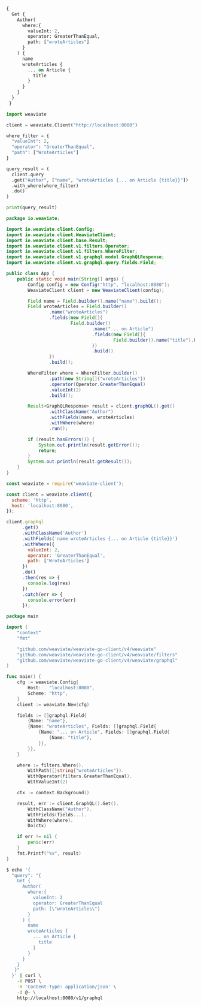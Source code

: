 
<Tabs groupId="languages">
<TabItem value="graphql" label="GraphQL">

```graphql
{
  Get {
    Author(
      where:{
        valueInt: 2,
        operator: GreaterThanEqual,
        path: ["wroteArticles"]
      }
    ) {
      name
      wroteArticles {
        ... on Article {
          title
        }
      }
    }
  }
 }
```

</TabItem>
<TabItem value="py" label="Python">

```python
import weaviate

client = weaviate.Client("http://localhost:8080")

where_filter = {
  "valueInt": 2,
  "operator": "GreaterThanEqual",
  "path": ["WroteArticles"]
}

query_result = (
  client.query
  .get("Author", ["name", "wroteArticles {... on Article {title}}"])
  .with_where(where_filter)
  .do()
)

print(query_result)
```

</TabItem>
<TabItem value="java" label="Java">

```java
package io.weaviate;

import io.weaviate.client.Config;
import io.weaviate.client.WeaviateClient;
import io.weaviate.client.base.Result;
import io.weaviate.client.v1.filters.Operator;
import io.weaviate.client.v1.filters.WhereFilter;
import io.weaviate.client.v1.graphql.model.GraphQLResponse;
import io.weaviate.client.v1.graphql.query.fields.Field;

public class App {
    public static void main(String[] args) {
        Config config = new Config("http", "localhost:8080");
        WeaviateClient client = new WeaviateClient(config);

        Field name = Field.builder().name("name").build();
        Field wroteArticles = Field.builder()
                .name("wroteArticles")
                .fields(new Field[]{
                        Field.builder()
                                .name("... on Article")
                                .fields(new Field[]{
                                        Field.builder().name("title").build()
                                })
                                .build()
                })
                .build();

        WhereFilter where = WhereFilter.builder()
                .path(new String[]{"wroteArticles"})
                .operator(Operator.GreaterThanEqual)
                .valueInt(2)
                .build();

        Result<GraphQLResponse> result = client.graphQL().get()
                .withClassName("Author")
                .withFields(name, wroteArticles)
                .withWhere(where)
                .run();

        if (result.hasErrors()) {
            System.out.println(result.getError());
            return;
        }
        System.out.println(result.getResult());
    }
}
```

</TabItem>
<TabItem value="js" label="JavaScript">

```js
const weaviate = require('weaviate-client');

const client = weaviate.client({
  scheme: 'http',
  host: 'localhost:8080',
});

client.graphql
      .get()
      .withClassName('Author')
      .withFields('name wroteArticles {... on Article {title}}')
      .withWhere({
        valueInt: 2,
        operator: 'GreaterThanEqual',
        path: ['WroteArticles']
      })
      .do()
      .then(res => {
        console.log(res)
      })
      .catch(err => {
        console.error(err)
      });
```

</TabItem>
<TabItem value="go" label="Go">

```go
package main

import (
	"context"
	"fmt"

	"github.com/weaviate/weaviate-go-client/v4/weaviate"
	"github.com/weaviate/weaviate-go-client/v4/weaviate/filters"
	"github.com/weaviate/weaviate-go-client/v4/weaviate/graphql"
)

func main() {
	cfg := weaviate.Config{
		Host:   "localhost:8080",
		Scheme: "http",
	}
	client := weaviate.New(cfg)

	fields := []graphql.Field{
		{Name: "name"},
		{Name: "wroteArticles", Fields: []graphql.Field{
			{Name: "... on Article", Fields: []graphql.Field{
				{Name: "title"},
			}},
		}},
	}

	where := filters.Where().
		WithPath([]string{"wroteArticles"}).
		WithOperator(filters.GreaterThanEqual).
		WithValueInt(2)

	ctx := context.Background()

	result, err := client.GraphQL().Get().
		WithClassName("Author").
		WithFields(fields...).
		WithWhere(where).
		Do(ctx)

	if err != nil {
		panic(err)
	}
	fmt.Printf("%v", result)
}
```

</TabItem>
<TabItem value="curl" label="Curl">

```bash
$ echo '{ 
  "query": "{
    Get {
      Author(
        where:{
          valueInt: 2
          operator: GreaterThanEqual
          path: [\"wroteArticles\"]
        }
      ) {
        name
        wroteArticles {
          ... on Article {
            title
          }
        }
      }
    }
   }"
  }' | curl \
    -X POST \
    -H 'Content-Type: application/json' \
    -d @- \
    http://localhost:8080/v1/graphql
```

</TabItem>
</Tabs>
